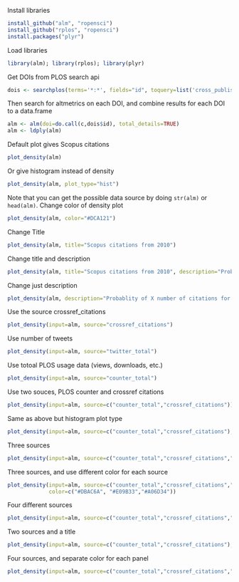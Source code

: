 Install libraries

```r
install_github("alm", "ropensci")
install_github("rplos", "ropensci")
install.packages("plyr")
```

Load libraries

```r
library(alm); library(rplos); library(plyr)
```

Get DOIs from PLOS search api

```r
dois <- searchplos(terms='*:*', fields="id", toquery=list('cross_published_journal_key:PLoSONE', 'doc_type:full', 'publication_date:[2010-01-01T00:00:00Z TO 2010-12-31T23:59:59Z]'), limit=200)
```

Then search for altmetrics on each DOI, and combine results for each DOI to a data.frame 

```r
alm <- alm(doi=do.call(c,dois$id), total_details=TRUE)
alm <- ldply(alm)
```

Default plot gives Scopus citations

```r
plot_density(alm)
```

Or give histogram instead of density

```r
plot_density(alm, plot_type="hist")
```

Note that you can get the possible data source by doing `str(alm)` or `head(alm)`. Change color of density plot

```r
plot_density(alm, color="#DCA121")
```

Change Title

```r
plot_density(alm, title="Scopus citations from 2010")
```

Change title and description

```r
plot_density(alm, title="Scopus citations from 2010", description="Probablity of X number of citations for a paper")
```

Change just description

```r
plot_density(alm, description="Probablity of X number of citations for a paper")
```

Use the source crossref_citations

```r
plot_density(input=alm, source="crossref_citations")
```

Use number of tweets 

```r
plot_density(input=alm, source="twitter_total")
```

Use totoal PLOS usage data (views, downloads, etc.) 

```r
plot_density(input=alm, source="counter_total")
```

Use two souces, PLOS counter and crossref citations

```r
plot_density(input=alm, source=c("counter_total","crossref_citations"))
```

Same as above but histogram plot type

```r
plot_density(input=alm, source=c("counter_total","crossref_citations"), plot_type="hist")
```

Three sources

```r
plot_density(input=alm, source=c("counter_total","crossref_citations","twitter_total"))
```

Three sources, and use different color for each source

```r
plot_density(input=alm, source=c("counter_total","crossref_citations","twitter_total"), 
             color=c("#DBAC6A", "#E09B33","#A06D34"))
```

Four different sources

```r
plot_density(input=alm, source=c("counter_total","crossref_citations","twitter_total","wos_citations"))
```

Two sources and a title

```r
plot_density(input=alm, source=c("counter_total","crossref_citations"), title="Counter, Crossref, Twitter, and Web of Science")
```

Four sources, and separate color for each panel

```r
plot_density(input=alm, source=c("counter_total","crossref_citations","twitter_total","wos_citations"), color=c("#83DFB4","#EFA5A5","#CFD470","#B2C9E4"))
```